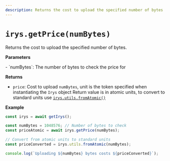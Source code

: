 ```yaml
---
description: Returns the cost to upload the specified number of bytes
---
```


# `irys.getPrice(numBytes)`

Returns the cost to upload the specified number of bytes.

**Parameters**

<div className="-mt-6" />- `numBytes`: The number of bytes to check the price for

**Returns**

<div className="-mt-6" />

-   `price`: Cost to upload `numBytes`, unit is the token specified when instantiating the `Irys` object
    Return value is in atomic units, to convert to standard units use [`irys.utils.fromAtomic()`](./utils-fromAtomic)

**Example**

```js
const irys = await getIrys();

const numBytes = 1048576; // Number of bytes to check
const priceAtomic = await irys.getPrice(numBytes);

// Convert from atomic units to standard units
const priceConverted = irys.utils.fromAtomic(numBytes);

console.log(`Uploading ${numBytes} bytes costs ${priceConverted}`);
```
